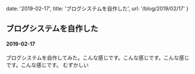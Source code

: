 
  date: '2019-02-17',
  title: 'ブログシステムを自作した',
  url: '/blog/2019/02/17'
}

## ブログシステムを自作した
#### 2019-02-17

ブログシステムを自作してみた。こんな感じです。こんな感じです。こんな感じです。こんな感じです。
むずかしい

<Layout />
<Meta>
  <title key="title">{meta.title} | HelloRusk Official Website</title>
</Meta>